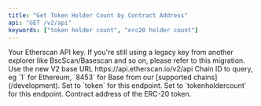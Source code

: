 ```yaml
---
title: "Get Token Holder Count by Contract Address"
api: "GET /v2/api"
keywords: ["token holder count", "erc20 holder count"]
---
```



<CreditChip description="Returns a simple count of ERC20 token holders" pro={true} />

  <ParamField query="apikey" type="string">
    Your Etherscan API key. If you're still using a legacy key from another explorer like BscScan/Basescan and so on, please refer to this migration.
  </ParamField>
  <ParamField path="v2" type="string" default="v2">
    Use the new V2 base URL https://api.etherscan.io/v2/api
  </ParamField>
  <ParamField query="chainid" type="string" default="1">
    Chain ID to query, eg `1` for Ethereum, `8453` for Base from our [supported chains](/development).
  </ParamField>
  <ParamField query="module" type="string" default="token">
    Set to `token` for this endpoint.
  </ParamField>
  <ParamField query="action" type="string" default="tokenholdercount">
    Set to `tokenholdercount` for this endpoint.
  </ParamField>
  <ParamField query="contractaddress" type="string" default="0xaaaebe6fe48e54f431b0c390cfaf0b017d09d42d">
    Contract address of the ERC-20 token.
  </ParamField>
